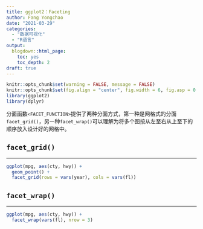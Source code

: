```yaml
---
title: ggplot2：Faceting
author: Fang Yongchao
date: "2021-03-29"
categories:
  - "数据可视化"
  - "R语言"
output:
  blogdown::html_page:
    toc: yes
    toc_depth: 2
draft: true
---
```


```r
knitr::opts_chunk$set(warning = FALSE, message = FALSE)
knitr::opts_chunk$set(fig.align = "center", fig.width = 6, fig.asp = 0.7)
library(ggplot2)
library(dplyr)
```

分面函数`<FACET_FUNCTION>`提供了两种分面方式，第一种是网格式的分面`facet_grid()`，另一种`facet_wrap()`可以理解为将多个图按从左至右从上至下的顺序放入设计好的网格中。

## `facet_grid()`

-----------------------------------

```r
ggplot(mpg, aes(cty, hwy)) + 
  geom_point() + 
  facet_grid(rows = vars(year), cols = vars(fl))
```

## `facet_wrap()`

---------------------------------

```r
ggplot(mpg, aes(cty, hwy)) + 
  facet_wrap(vars(fl), nrow = 3)
```
